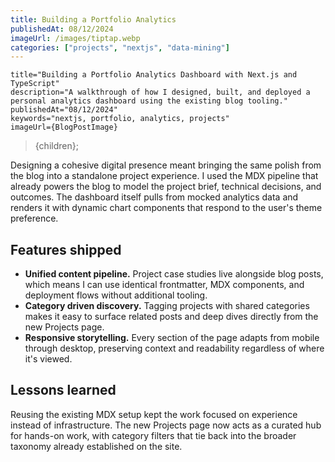 ```yaml
---
title: Building a Portfolio Analytics
publishedAt: 08/12/2024
imageUrl: /images/tiptap.webp
categories: ["projects", "nextjs", "data-mining"]
---
```



    title="Building a Portfolio Analytics Dashboard with Next.js and TypeScript"
    description="A walkthrough of how I designed, built, and deployed a personal analytics dashboard using the existing blog tooling."
    publishedAt="08/12/2024"
    keywords="nextjs, portfolio, analytics, projects"
    imageUrl={BlogPostImage}
>{children}</BlogPostLayout>;

Designing a cohesive digital presence meant bringing the same polish from the blog into a standalone
project experience. I used the MDX pipeline that already powers the blog to model the project
brief, technical decisions, and outcomes. The dashboard itself pulls from mocked analytics data and
renders it with dynamic chart components that respond to the user's theme preference.

## Features shipped

- **Unified content pipeline.** Project case studies live alongside blog posts, which means I can
  use identical frontmatter, MDX components, and deployment flows without additional tooling.
- **Category driven discovery.** Tagging projects with shared categories makes it easy to surface
  related posts and deep dives directly from the new Projects page.
- **Responsive storytelling.** Every section of the page adapts from mobile through desktop,
  preserving context and readability regardless of where it's viewed.

## Lessons learned

Reusing the existing MDX setup kept the work focused on experience instead of infrastructure. The
new Projects page now acts as a curated hub for hands-on work, with category filters that tie back
into the broader taxonomy already established on the site.
